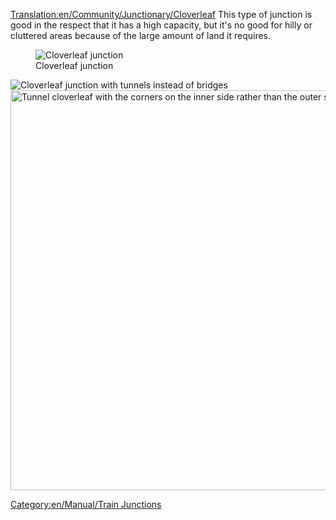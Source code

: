 [[Translation:en/Community/Junctionary/Cloverleaf]]
{{en/Community/Junctionary/Navigation}}
This type of junction is good in the respect that it has a high capacity, but it's no good for hilly or cluttered areas because of the large amount of land it requires.

[[File:en/Community/Junctionary/Cloverleaf.png|none|frame|Cloverleaf junction]]

{{en/Community/Junctionary/Junction Criteria|Cheap|1|0|1|2||0|1|0|1|1|0||Broken down trains only affect the one track and left turns.|
*Can handle 4+ trains at a time.
*Takes up a large amount of space when built without sharp corners.
*Make the loop and diagonal branches longer than your trains, so the main line is not blocked by a waiting train.
*Use tunnels if the bridges slow down your trains.
*If necessary, upgrade to an [[en/Community/Junctionary/Tetrathorp-Junction|Over-Under junction]].
*Area: 10 x 10
}}
[[File:en/Community/Junctionary/Cloverleaf with tunnels.png|none|frame|Cloverleaf junction with tunnels instead of bridges]]
[[File:en/Community/Junctionary/Cloverleaf inward corners.png|none|thumb|640px|Tunnel cloverleaf with the corners on the inner side rather than the outer side of the junction.]]
[[Category:en/Manual/Train Junctions]]